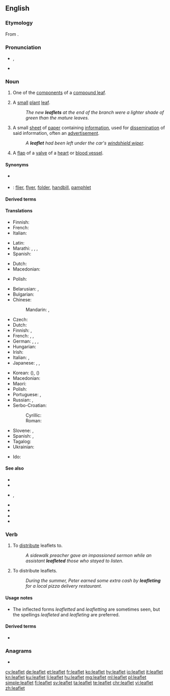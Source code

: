 ==English==

===Etymology===
From {{suffix|leaf|let|lang=en}}.

===Pronunciation===
* {{enPR|lēfʹlĭt}}, {{IPA|/ˈliːflɪt/|lang=en}}
* {{audio|en-us-leaflet.ogg|Audio (US)|lang=en}}

===Noun===
{{wikipedia}}
{{en-noun}}

# {{label|en|botany}} One of the [[component]]s of a [[compound leaf]].
# {{label|en|botany}} A [[small]] [[plant]] [[leaf]].
#: ''The new '''leaflets''' at the end of the branch were a lighter shade of green than the mature leaves.''
# A small [[sheet]] of [[paper]] containing [[information]], used for [[dissemination]] of said information, often an [[advertisement]].
#: ''A '''leaflet''' had been left under the car's [[windshield wiper]].''
# {{label|en|anatomy}} A [[flap]] of a [[valve]] of a [[heart]] or [[blood vessel]].

====Synonyms====
* {{sense|small leaf}} {{l|en|leafling}}
* {{qualifier|small sheet of paper containing information}}: [[flier]], [[flyer]], [[folder]], [[handbill]], [[pamphlet]]

====Derived terms====
{{der3|[[bi-leaflet valve]], [[bileaflet valve]]
|[[leaflet drop]]
|[[leafleteer]]
|[[leaflet propaganda]]
|[[leaflet raid]]
|[[Lillehei-Kalke bileaflet prosthesis]]
|[[leaflet shell]]
|[[patient information leaflet]]<!--abbreviation: PIL-->
|[[prolapsing mitral leaflet syndrome]]}}

====Translations====
{{trans-top|component of a compound leaf}}
* Finnish: {{t+|fi|lehdykkä}}
* French: {{t+|fr|foliole|f}}
* Italian: {{t|it|fogliolina|f}}
{{trans-mid}}
* Latin: {{t|la|libellus|m}}
* Marathi: {{t|mr|पर्णिका|sc=Deva}}, {{t|mr|उपपर्ण|sc=Deva}}, {{t|mr|पर्णक|sc=Deva}}, {{t|mr|पत्रक|sc=Deva}}
* Spanish: {{t+|es|folíolo|m}}
{{trans-bottom}}

{{trans-top|small plant leaf}}
* Dutch: {{t+|nl|blaadje|n}}
* Macedonian: {{t|mk|листенце|n}}
{{trans-mid}}
* Polish: {{t+|pl|listek|m}}
{{trans-bottom}}

{{trans-top|small piece of paper with information}}
* Belarusian: {{t|be|лісто́ўка|f}}, {{t|be|ўлётка|f}}
* Bulgarian: {{t+|bg|листо́вка|f}}
* Chinese:
*: Mandarin: {{t+|cmn|傳單|sc=Hani}}, {{t|cmn|传单|tr=chuándān|sc=Hani}}
* Czech: {{t|cs|leták|m}}
* Dutch: {{t+|nl|folder|m}}
* Finnish: {{t|fi|esite}}, {{t|fi|lentolehtinen}}
* French: {{t+|fr|tract}}, {{t+|fr|prospectus}}, {{t+|fr|dépliant|m}}
* German: {{t+|de|Faltblatt|n}}, {{t+|de|Broschüre|f}}, {{t|de|Faltprospekt|n}}, {{t+|de|Flugblatt|n}}
* Hungarian: {{t|hu|szórólap}}
* Irish: {{t|ga|bileoigín|m}}
* Italian: {{t|it|dépliant|m}}, {{t+|it|volantino|m}}
* Japanese: {{t|ja|散らし|tr=ちらし, chirashi|sc=Jpan}}, {{t|ja|チラシ|tr=chirashi|sc=Jpan}}, {{t|ja|リーフレット|tr=rīfuretto|sc=Jpan}}
{{trans-mid}}
* Korean: {{t|ko|전단지|sc=Kore}} ({{t|ko|傳單紙|sc=Kore}}), {{t+|ko|전단|sc=Kore}} ({{t+|ko|傳單|sc=Kore}})
* Macedonian: {{t|mk|леток|m}}
* Maori: {{t|mi|mātārere}}
* Polish: {{t+|pl|ulotka|f}}
* Portuguese: {{t+|pt|folder|m}}, {{t+|pt|panfleto|m}}
* Russian: {{t+|ru|листо́вка|f}}, {{t+|ru|фла́ер|m}} {{qualifier|flyer}}
* Serbo-Croatian:
*: Cyrillic: {{t|sh|летак|m}}
*: Roman: {{t+|sh|letak|m}}
* Slovene: {{t|sl|brošura|f}}, {{t|sl|prospekt|m}}
* Spanish: {{t+|es|folleto|m}}, {{t+|es|panfleto}}
* Tagalog: {{t|tl|miklat}}
* Ukrainian: {{t|uk|листі́вка|f}}
{{trans-bottom}}

{{trans-top|flap of a valve of a heart or blood vessel}}
{{trans-mid}}
{{trans-bottom}}

{{ttbc-top}}
* Ido: {{t+check|io|folieto}}
{{trans-mid}}
{{trans-bottom}}

====See also====
* {{l|en|booklet}}
* {{l|en|brochure}}
* {{l|en|catalog}}, {{l|en|catalogue}}
* {{l|en|circular}}
* {{l|en|junk mail}}
* {{l|en|pinna}}
* {{l|en|pinnule}}

===Verb===
{{en-verb|leaflets|leafleting|pres_ptc2=leafletting|leafleted|past2=leafletted}}

# {{label|en|transitive}} To [[distribute]] leaflets to.
#: ''A sidewalk preacher gave an impassioned sermon while an assistant '''leafleted''' those who stayed to listen.''
# {{label|en|intransitive}} To distribute leaflets.
#: ''During the summer, Peter earned some extra cash by '''leafleting''' for a local pizza delivery restaurant.''

====Usage notes====
* The inflected forms ''leafletted'' and ''leafletting'' are sometimes seen, but the spellings ''leafleted'' and ''leafleting'' are preferred.

====Derived terms====
* {{l|en|leafleting}}<!--noun-->

===Anagrams===
* {{l|en|fellate}}

[[cy:leaflet]]
[[de:leaflet]]
[[et:leaflet]]
[[fr:leaflet]]
[[ko:leaflet]]
[[hy:leaflet]]
[[io:leaflet]]
[[it:leaflet]]
[[kn:leaflet]]
[[ku:leaflet]]
[[li:leaflet]]
[[hu:leaflet]]
[[mg:leaflet]]
[[ml:leaflet]]
[[pl:leaflet]]
[[simple:leaflet]]
[[fi:leaflet]]
[[sv:leaflet]]
[[ta:leaflet]]
[[te:leaflet]]
[[chr:leaflet]]
[[vi:leaflet]]
[[zh:leaflet]]